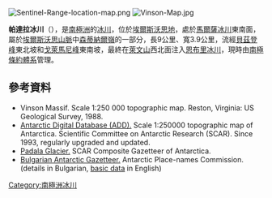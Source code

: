 [[Image:Sentinel-Range-location-map.png|thumb]]
[[Image:Vinson-Map.jpg|thumb]]

'''帕達拉冰川'''（{{lang-en|Padala Glacier}}），是[[南極洲|南極洲]]的[[冰川|冰川]]，位於[[埃爾斯沃思地|埃爾斯沃思地]]，處於[[馬爾薩冰川|馬爾薩冰川]]東南面，屬於[[埃爾斯沃思山脈|埃爾斯沃思山脈]]中[[森蒂納爾嶺|森蒂納爾嶺]]的一部分，長9公里、寬3.9公里，流經[[貝茲登峰|貝茲登峰]]東北坡和[[戈萊馬尼峰|戈萊馬尼峰]]東南坡，最終在[[萊文山|萊文山]]西北面注入[[恩布里冰川|恩布里冰川]]，現時由[[南極條約體系|南極條約體系]]管理。

{{coord|78|02|40|S|85|31|00|W|display=title}}

==參考資料==
* Vinson Massif.  Scale 1:250 000 topographic map.  Reston, Virginia: US Geological Survey, 1988.
* [http://www.add.scar.org Antarctic Digital Database (ADD).] {{Wayback|url=http://www.add.scar.org/ |date=20170305000653 }} Scale 1:250000 topographic map of Antarctica. Scientific Committee on Antarctic Research (SCAR). Since 1993, regularly upgraded and updated.
* [http://data.aad.gov.au/aadc/gaz/scar/display_name.cfm?gaz_id=137803 Padala Glacier.] {{Wayback|url=http://data.aad.gov.au/aadc/gaz/scar/display_name.cfm?gaz_id=137803 |date=20140203105833 }} SCAR Composite Gazetteer of Antarctica.
* [http://apcbg.org/gazet-bg.doc Bulgarian Antarctic Gazetteer.] {{Wayback|url=http://apcbg.org/gazet-bg.doc |date=20160206203828 }} Antarctic Place-names Commission. (details in Bulgarian, [http://apcbg.org/gazet.htm basic data] {{Wayback|url=http://apcbg.org/gazet.htm |date=20160304071225 }} in English)

{{DEFAULTSORT:Padala Glacier}}
[[Category:南極洲冰川|Category:南極洲冰川]]


{{EllsworthLand-geo-stub}}